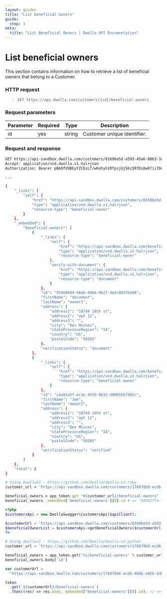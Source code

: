 ```yaml
---
layout: guides
title: "List beneficial owners"
guide:
  step: 3
meta:
  title: "List Beneficial Owners | Dwolla API Documentation"
---
```


# List beneficial owners

This section contains information on how to retrieve a list of beneficial owners that belong to a Customer.

### HTTP request

> `GET https://api.dwolla.com/customers/{id}/beneficial-owners`

### Request parameters

| Parameter | Required | Type   | Description                 |
| --------- | -------- | ------ | --------------------------- |
| id        | yes      | string | Customer unique identifier. |

### Request and response

```bash
GET https://api-sandbox.dwolla.com/customers/81696e5d-a593-45a6-8863-3c20ad634de5/beneficial-owners
Accept: application/vnd.dwolla.v1.hal+json
Authorization: Bearer pBA9fVDBEyYZCEsLf/wKehyh1RTpzjUj5KzIRfDi0wKTii7DqY

...

{
    "_links": {
        "self": {
            "href": "https://api-sandbox.dwolla.com/customers/81696e5d-a593-45a6-8863-3c20ad634de5/beneficial-owners",
            "type": "application/vnd.dwolla.v1.hal+json",
            "resource-type": "beneficial-owner"
        }
    },
    "_embedded": {
        "beneficial-owners": [
            {
                "_links": {
                    "self": {
                        "href": "https://api-sandbox.dwolla.com/beneficial-owners/55469604-40ab-44b6-962f-de2c0837ba98",
                        "type": "application/vnd.dwolla.v1.hal+json",
                        "resource-type": "beneficial-owner"
                    },
                    "verify-with-document": {
                        "href": "https://api-sandbox.dwolla.com/beneficial-owners/55469604-40ab-44b6-962f-de2c0837ba98/documents",
                        "type": "application/vnd.dwolla.v1.hal+json",
                        "resource-type": "document"
                    }
                },
                "id": "55469604-40ab-44b6-962f-de2c0837ba98",
                "firstName": "document",
                "lastName": "owner1",
                "address": {
                    "address1": "18749 18th st",
                    "address2": "apt 12",
                    "address3": "",
                    "city": "Des Moines",
                    "stateProvinceRegion": "IA",
                    "country": "US",
                    "postalCode": "50265"
                },
                "verificationStatus": "document"
            },
            {
                "_links": {
                    "self": {
                        "href": "https://api-sandbox.dwolla.com/beneficial-owners/caa81a5f-ec1e-4559-8b32-d90655bfd03c",
                        "type": "application/vnd.dwolla.v1.hal+json",
                        "resource-type": "beneficial-owner"
                    }
                },
                "id": "caa81a5f-ec1e-4559-8b32-d90655bfd03c",
                "firstName": "Joe",
                "lastName": "owner2",
                "address": {
                    "address1": "18749 18th st",
                    "address2": "apt 12",
                    "address3": "",
                    "city": "Des Moines",
                    "stateProvinceRegion": "IA",
                    "country": "US",
                    "postalCode": "50265"
                },
                "verificationStatus": "verified"
            }
        ]
    },
    "total": 2
}

```

```ruby
# Using DwollaV2 - https://github.com/Dwolla/dwolla-v2-ruby
customer_url = 'https://api-sandbox.dwolla.com/customers/176878b8-ecdb-469b-a82b-43ba5e8704b2'

beneficial_owners = app_token.get "#{customer_url}/beneficial-owners"
beneficial_owners._embedded['beneficial-owners'][0].id # => "56502f7a-fa59-4a2f-8579-0f8bc9d7b9cc"
```

```php
<?php
$customersApi = new DwollaSwagger\CustomersApi($apiClient);

$customerUrl = 'https://api-sandbox.dwolla.com/customers/81696e5d-a593-45a6-8863-3c20ad634de5';
$beneficialOwnerList = $customersApi->getBeneficialOwners($customerUrl);
?>
```

```python
# Using dwollav2 - https://github.com/Dwolla/dwolla-v2-python
customer_url = 'https://api-sandbox.dwolla.com/customers/176878b8-ecdb-469b-a82b-43ba5e8704b2'

beneficial_owners = app_token.get('%s/beneficial-owners' % customer_url)
beneficial_owners.body['id']
```

```javascript
var customerUrl =
  "https://api-sandbox.dwolla.com/customers/176878b8-ecdb-469b-a82b-43ba5e8704b2";

token
  .get(`${customerUrl}/beneficial-owners`)
  .then((res) => res.body._embedded["beneficial-owners"][0].id); // => '56502f7a-fa59-4a2f-8579-0f8bc9d7b9cc'
```
